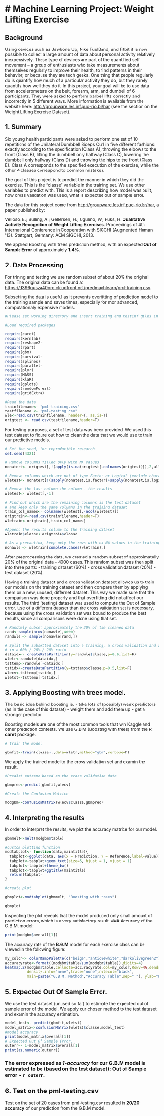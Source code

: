 # Machine Learning Project: Weight Lifting Exercise
========================================================
## Background

Using devices such as Jawbone Up, Nike FuelBand, and Fitbit it is now possible to collect a large amount of data about personal activity relatively inexpensively. These type of devices are part of the quantified self movement – a group of enthusiasts who take measurements about themselves regularly to improve their health, to find patterns in their behavior, or because they are tech geeks. One thing that people regularly do is quantify how much of a particular activity they do, but they rarely quantify how well they do it. In this project, your goal will be to use data from accelerometers on the belt, forearm, arm, and dumbell of 6 participants. They were asked to perform barbell lifts correctly and incorrectly in 5 different ways. More information is available from the website here: [http://groupware.les.inf.puc-rio.br/har](http://groupware.les.inf.pucrio.br/har) (see the section on the Weight Lifting Exercise Dataset). 

## 1. Summary

Six young health participants were asked to perform one set of 10 repetitions of the Unilateral Dumbbell Biceps Curl in five different fashions: exactly according to the specification (Class A), throwing the elbows to the front (Class B), lifting the dumbbell only halfway (Class C), lowering the dumbbell only halfway (Class D) and throwing the hips to the front (Class E). Class A corresponds to the specified execution of the exercise, while the other 4 classes correspond to common mistakes.

The goal of this project is to predict the manner in which they did the exercise. This is the "classe" variable in the training set. We use other variables to predict with. This is a report describing how model was built, how cross validation was used, what is expected out of sample error.

The data for this project come from [http://groupware.les.inf.puc-rio.br/har](http://groupware.les.inf.pucrio.br/har), a paper published by:

Velloso, E.; Bulling, A.; Gellersen, H.; Ugulino, W.; Fuks, H. **Qualitative Activity Recognition of Weight Lifting Exercises**. Proceedings of 4th International Conference in Cooperation with SIGCHI (Augmented Human '13). Stuttgart, Germany: ACM SIGCHI, 2013.

We applied Boosting with trees prediction method, with an expected **Out of Sample Error** of approximately **1.4%**. 

## 2. Data Processing

For trining and testing we use random subset of about 20% the original data. The original data can be found at [https://d396qusza40orc.cloudfront.net/predmachlearn/pml-training.csv](https://d396qusza40orc.cloudfront.net/predmachlearn/pml-training.csv).

Subsetting the data is useful as it prevents overfitting of prediction model to the training sample and saves times, especially for mor advanced, computationaly expensive models.
 
```r


#Please set working directory and insert training and testinf giles in it (pml-training.csv, pml-testing.csv).
```

              
```r
#Load required packages

require(caret)
require(kernlab)
require(reshape2)
require(rpart)
require(gbm)
require(survival)
require(splines)
require(parallel)
require(plyr)
require(MASS)
require(klaR)
require(gplots)
require(randomForest)
require(gridExtra)

#Read the data
trainfilename<- "pml-training.csv"
testfilename <- "pml-testing.csv"
wle<-read.csv(trainfilename, header=T, as.is=T)
origtest <- read.csv(testfilename,header=T)
```

For testing purposes, a set of test data was been provided. We used this test dataset to figure out how to clean the data that we would use to train our predictive models.

```r
# Set the seed, for reproducible research
set.seed(4321)

# Remove columns filled only with NA values
nonatest<- origtest[,!(apply(is.na(origtest[,colnames(origtest)]),2,all))]

# Remove columns which are not of type Factor or Logical (exclude character or date columns)
wletest<- nonatest[!(sapply(nonatest,is.factor)+sapply(nonatest,is.logical))]

# Remove the last column the column - the results
wletest<- wletest[,-1]

# Find out which are the remaining columns in the test dataset
# and keep only the same columns in the training dataset
train_col_names<- colnames(wletest[,-ncol(wletest)])
origtrain<-read.csv(trainfilename,header=T)
wletrain<-origtrain[,train_col_names]

#Append the results column to the training dataset
wletrain$classe<-origtrain$classe

# As a precaution, keep only the rows with no NA values in the training dataset
nonawle <- wletrain[complete.cases(wletrain),]
```

After preprocessing the data, we created a random subset of approximatelly 20% of the original data - 4000 cases. This random subset was then split into three parts:
- training dataset (60%)
- cross validation dataset (20%) 
- test dataset (20%).

Having a training dataset and a cross validation dataset allowes us to train our models on the training dataset and then compare them by applying them on a new, unused, differnet dataset. This way we made sure that the comparison was done properly and that overfitting did not affect our results. 
The third (testing) dataset was used to compute the Out of Sample error. Use of a different dataset than the cross validation set is necessary, because using the cross validation set was bound to produce the best results, since all comparisons were done using that set.

```r
# Randomly subset approximately the 20% of the cleaned data
rand<-sample(nrow(nonawle),4000)
randwle <- sample(nonawle[rand,])

# Split the subsetted dataset into a training, a cross validation and a test set
# in a 60% / 20% / 20% ratio
dataidx<- createDataPartition(y=randwle$classe,p=0.6,list=F)
wletr<-randwle[dataidx,]
tsttemp<-randwle[-dataidx,]
tstidx<-createDataPartition(y=tsttemp$classe,p=0.5,list=F)
wlecv<-tsttemp[tstidx,]
wletst<-tsttemp[-tstidx,]
```

## 3. Applying Boosting with trees model.

The basic idea behind boosting is:
- take lots of (possibly) weak predictors (as in the case of this dataset)
- weight them and add them up
- get a stronger predictor

Boosting models are one of the most common tools that win Kaggle and other prediction contests. We use G.B.M (Boosting with trees) from the R **caret** package.

```r
# train the model

gbmfit<-train(classe~.,data=wletr,method="gbm",verbose=F)

```
We apply the trained model to the cross validation set and examin the result.

```r
#Predict outcome based on the cross validation data

gbmpred<-predict(gbmfit,wlecv)

#Create the Confusion Matrice

modgbm<-confusionMatrix(wlecv$classe,gbmpred)

```

## 4. Interpreting the results

In order to interpret the results, we plot the accuracy matrice for our model.

```r

gbmmelt<-melt(modgbm$table)

#custom plotting function
modtabplot<- function(data,maintitle){
  tabplot<-ggplot(data, aes(x = Prediction, y = Reference,label=value))+geom_text(size=5, hjust = 1, vjust = 1)
  tabplot<-tabplot+geom_text(size=5, hjust = 1, vjust = 1)
  tabplot<-tabplot+theme_bw()
  tabplot<-tabplot+ggtitle(maintitle)
  return(tabplot)
}

#create plot

gbmplot<-modtabplot(gbmmelt, "Boosting with trees")
 
gbmplot
```

Inspecting the plot reveals that the model produced only small amount of prediction errors, which is a very satisfactory result. 
### Accuracy of the G.B.M. model:

```r

print(modgbm$overall[1])

```

The accuracy rate of the **B.G.M** model for each exercise class can be viewed in the following figure:

```r
my_color<- colorRampPalette(c("beige","antiquewhite","darkolivegreen2"))(n = 1000)
accuracyrate<-format((modgbm$table/sum(modgbm$table)),digits=4)
heatmap.2(modgbm$table,cellnote=accuracyrate,col=my_color,Rowv=NA,dendrogram="none",symm=T,scale="none",
          density.info="none",trace="none",notecol="black",
          main=paste("G.B.M. Method","Accuracy Table",sep=" "), ylab="Prediction", xlab="Reference")
```

## 5. Expected Out Of Sample Error.

We use the test dataset (unused so far) to estimate the expected out of sample error of the model. We apply our chosen method to the test dataset and examin the accuracy estimation. 

```r
model_test<- predict(gbmfit,wletst)
model_matrix<-confusionMatrix(wletst$classe,model_test)
#model accuracy
print(model_matrix$overall[1])
# Expected Out Of Sample Error.
outerr<- 1-model_matrix$overall[1]
print(as.numeric(outerr))
```

### The error expressed as *1-accuracy* for our G.B.M model is estimated to be (based on the test dataset):  **Out of Sample error** ~ **`r outerr`**.

## 6. Test on the pml-testing.csv

Test on the set of 20 cases from pml-testing.csv resulted in **20/20 accuracy** of our prediction from the G.B.M model.

